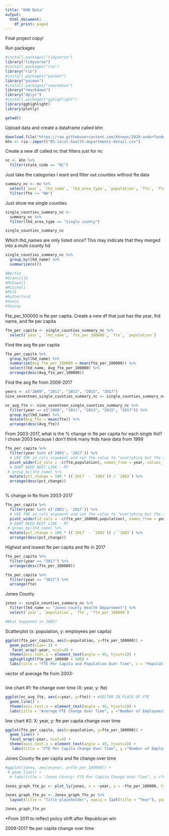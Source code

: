 ---
title: "KHN Data"
output:
  html_document:
    df_print: paged
---
Final project copy!

Run packages
```{r}
#install.packages("tidyverse")
library("tidyverse")
#install.packages("rio")
library("rio")
#install.packages("pacman")
library("pacman")
#install.packages("rmarkdown")
library("rmarkdown")
library("dplyr")
#install.packages("gghighlight")
library(gghighlight)
library(plotly)
```

```{r}
getwd()
```


Upload data and create a dataframe called khn
```{r}
download.file("https://raw.githubusercontent.com/khnews/2020-underfunded-under-threat-data/master/data/05-local-health-departments-detail.csv", "05-local-health-departments-detail.csv")
khn <- rio::import("05-local-health-departments-detail.csv")
```

Create a new df called nc that filters just for nc
```{r}
nc <- khn %>%
  filter(state_code == "NC")
```

Just take the categories I want and filter out counties without fte data
```{r}
summary_nc <- nc %>%
  select(`year`, `lhd_name`, `lhd_area_type`, `population`, `fte`, `fte_per_100000`, `population`) %>%
  filter(fte != "NA")
```

Just show me single counties
```{r}
single_counties_summary_nc <-
  summary_nc %>%
  filter(lhd_area_type == "single county") 

single_counties_summary_nc
```

Which lhd_names are only listed once? This may indicate that they merged into a multi county hd
```{r}
single_counties_summary_nc %>%
  group_by(lhd_name) %>%
  summarize(n()) 

#Bertie
#Granville
#McDowell
#Mitchell
#Polk
#Rutherford
#Vance
#Yancey
```

Fte_per_100000 is fte per capita. Create a new df that just has the year, lhd name, and fte per capita
```{r}
fte_per_capita <- single_counties_summary_nc %>%
  select(`year`, `lhd_name`, `fte_per_100000`, `fte`, `population`)

```

Find the avg fte per capita 
```{r}
fte_per_capita %>%
  group_by(lhd_name) %>%
  summarise(Avg_fte_per_100000 = mean(fte_per_100000)) %>%
  select(lhd_name, Avg_fte_per_100000) %>%
  arrange(desc(Avg_fte_per_100000))

```
Find the avg fte from 2009-2017
```{r}
years <- c("2009", "2011", "2013", "2015", "2017")
nine_seventeen_single_counties_summary_nc <- single_counties_summary_nc %>% filter(year == years)

nc_avg_fte <- nine_seventeen_single_counties_summary_nc %>%
  filter(year == c("2009", "2011", "2013", "2015", "2017")) %>%
  group_by(lhd_name) %>%
  mutate(Avg_fte = mean(fte)) %>%
  arrange(desc(Avg_fte))
```

From 2003-2017, what is the % change in fte per capita for each single lhd? I chose 2003 because I don't think many lhds have data from 1999
```{r}
fte_per_capita %>%
  filter(year %in% c('2003', '2017')) %>%
  # USE THE id_cols argument and set the value to "evertyhing but the set of columns that contains fte and population". This allows each row to be unique to the lhd_name rather than lhd_name + fte + population.
  pivot_wider(id_cols = -c(fte,population), names_from = year, values_from = fte_per_100000) %>%
  # DONT NEED NEXT LINE - RT
 # group_by(lhd_name) %>%
  mutate(pct_change = 100 * ((`2017` - `2003`)) / `2003`) %>%
  arrange(desc(pct_change))
 
```

% change in fte from 2003-2017 
```{r}
fte_per_capita %>%
  filter(year %in% c('2003', '2017')) %>%
  # USE THE id_cols argument and set the value to "evertyhing but the set of columns that contains fte and population". This allows each row to be unique to the lhd_name rather than lhd_name + fte + population.
  pivot_wider(id_cols = -c(fte_per_100000,population), names_from = year, values_from = fte) %>%
  # DONT NEED NEXT LINE - RT
 # group_by(lhd_name) %>%
  mutate(pct_change = 100 * ((`2017` - `2003`)) / `2003`) %>%
  arrange(desc(pct_change))
```

Highest and lowest fte per capita and fte in 2017
```{r}
fte_per_capita %>%
  filter(year == "2017") %>%
  arrange(desc(fte_per_100000))

fte_per_capita %>%
  filter(year == "2017") %>%
  arrange(fte)
```

Jones County
```{r}
jones <- single_counties_summary_nc %>%
  filter(lhd_name == "Jones County Health Department") %>%
  select(`year`, `population`, `fte`, `fte_per_100000`)

#What happened in 2005?
```

Scatterplot (x: population, y: employees per capita)
```{r}
ggplot(fte_per_capita, aes(x=population, y=fte_per_100000)) + 
  geom_point(size= 1) +
   facet_wrap(~year, ncol=4) +
  theme(axis.text.x = element_text(angle = 45, hjust=1)) +
  gghighlight(fte_per_100000 > 500) +
  labs(title = "FTE Per Capita and Population Over Time", x = "Population", y = "Employees Per Capita")
```

vector of average fte from 2003-
```{r}

```


line chart #1: fte change over time (X: year, y: fte)
```{r}
ggplot(nc_avg_fte, aes(x=year, y=fte)) + #VECTOR IN PLACE OF FTE
  geom_line() +
  theme(axis.text.x = element_text(angle = 45, hjust=1)) +
  labs(title = "Average FTE Change Over Time", y ="Number of Employees", x = "Population")
```

line chart #2: X: year, y: fte per capita change over time
```{r}
ggplot(fte_per_capita, aes(x=population, y=fte_per_100000)) + 
  geom_line() +
  facet_wrap(~year, ncol=4) +
  theme(axis.text.x = element_text(angle = 45, hjust=1)) +
   labs(title = "FTE Per Capita Change Over Time", y ="Number of Employees", x = "Population")
```

Jones County fte per capita and fte change over time
```{r}
#ggplot(jones, aes(x=year, y=fte_per_100000)) + 
 # geom_line() +
  # labs(title = "Jones County: FTE Per Capita Change Over Time", y ="Employees Per Capita", x = "Population")

Jones_graph_fte_pc <- plot_ly(jones, x = ~year, y = ~fte_per_100000, type = 'scatter', mode = 'lines')

Jones_graph_fte_pc <- Jones_graph_fte_pc %>%
  layout(title = "Title placeholder", xaxis = list(title = "Year"), yaxis = list(title = "FTE Per Capita"))

Jones_graph_fte_pc
```

*From 2011 to reflect policy shift after Republican win


2009-2017 fte per capita change over time
```{r}

```


